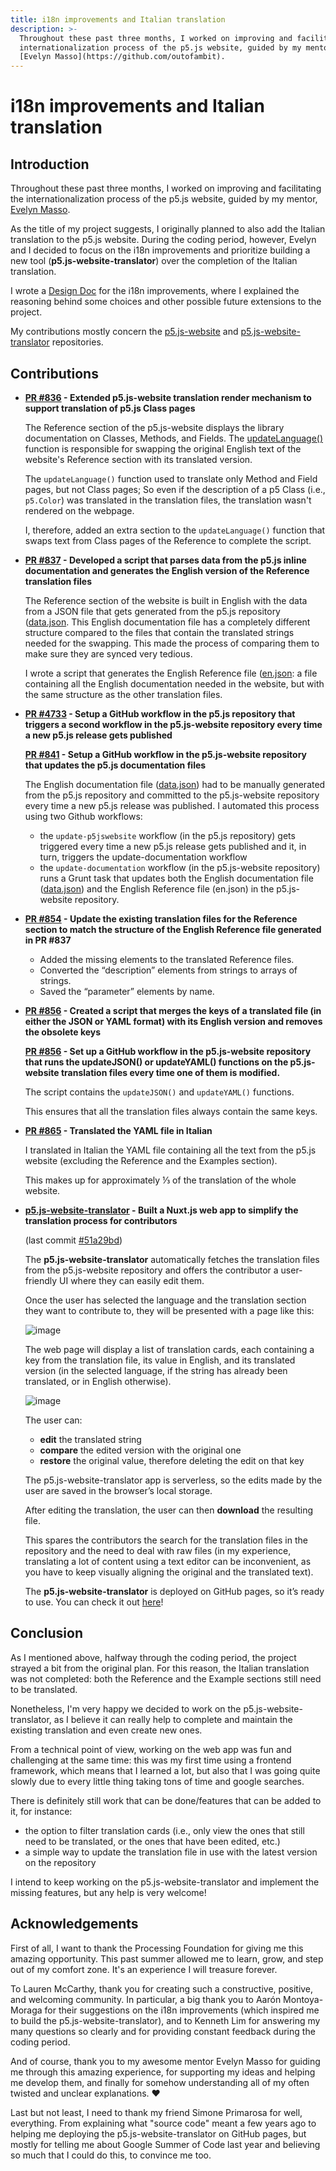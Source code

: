 ```yaml
---
title: i18n improvements and Italian translation
description: >-
  Throughout these past three months, I worked on improving and facilitating the
  internationalization process of the p5.js website, guided by my mentor,
  [Evelyn Masso](https://github.com/outofambit).
---
```

# i18n improvements and Italian translation

## Introduction

Throughout these past three months, I worked on improving and facilitating the internationalization process of the p5.js website, guided by my mentor, [Evelyn Masso](https://github.com/outofambit).

As the title of my project suggests, I originally planned to also add the Italian translation to the p5.js website. During the coding period, however, Evelyn and I decided to focus on the i18n improvements and prioritize building a new tool (**p5.js-website-translator**) over the completion of the Italian translation.

I wrote a [Design Doc](https://docs.google.com/document/d/1l8-h3fjIS_o7ncG7OJXPwOFA1O3htVjjJ_a_RgxoCxk/edit?usp=sharing) for the i18n improvements, where I explained the reasoning behind some choices and other possible future extensions to the project.

My contributions mostly concern the [p5.js-website](https://github.com/processing/p5.js-website) and [p5.js-website-translator](https://github.com/processing/p5.js-website-translator) repositories.

## Contributions

* **[PR #836](https://github.com/processing/p5.js-website/pull/836) - Extended p5.js-website translation render mechanism to support translation of p5.js Class pages**

  The Reference section of the p5.js-website displays the library documentation on Classes, Methods, and Fields. The [updateLanguage()](https://github.com/processing/p5.js-website/blob/main/src/templates/pages/reference/index.hbs#L61) function is responsible for swapping the original English text of the website's Reference section with its translated version.

  The `updateLanguage()` function used to translate only Method and Field pages, but not Class pages; So even if the description of a p5 Class (i.e., `p5.Color`) was translated in the translation files, the translation wasn't rendered on the webpage.

  I, therefore, added an extra section to the `updateLanguage()` function that swaps text from Class pages of the Reference to complete the script.

* **[PR #837](https://github.com/processing/p5.js-website/pull/837) - Developed a script that parses data from the p5.js inline documentation and generates the English version of the Reference translation files**

  The Reference section of the website is built in English with the data from a JSON file that gets generated from the p5.js repository ([data.json](https://github.com/processing/p5.js-website/blob/main/src/templates/pages/reference/data.json). This English documentation file has a completely different structure compared to the files that contain the translated strings needed for the swapping. This made the process of comparing them to make sure they are synced very tedious.

  I wrote a script that generates the English Reference file ([en.json](https://github.com/processing/p5.js-website/blob/main/src/data/reference/en.json): a file containing all the English documentation needed in the website, but with the same structure as the other translation files.

* **[PR #4733](https://github.com/processing/p5.js/pull/4733) - Setup a GitHub workflow in the p5.js repository that triggers a second workflow in the p5.js-website repository every time a new p5.js release gets published**

  **[PR #841](https://github.com/processing/p5.js-website/pull/841) - Setup a GitHub workflow in the p5.js-website repository that updates the p5.js documentation files**

  The English documentation file ([data.json](https://github.com/processing/p5.js-website/blob/main/src/templates/pages/reference/data.json)) had to be manually generated from the p5.js repository and committed to the p5.js-website repository every time a new p5.js release was published.
  I automated this process using two Github workflows:

  * the `update-p5jswebsite` workflow (in the p5.js repository) gets triggered every time a new p5.js release gets published and it, in turn, triggers the update-documentation workflow
  * the `update-documentation` workflow (in the p5.js-website repository) runs a Grunt task that updates both the English documentation file ([data.json](https://github.com/processing/p5.js-website/blob/main/src/templates/pages/reference/data.json)) and the English Reference file (en.json) in the p5.js-website repository.

* **[PR #854](https://github.com/processing/p5.js-website/pull/854) - Update the existing translation files for the Reference section to match the structure of the English Reference file generated in PR #837**
  * Added the missing elements to the translated Reference files.
  * Converted the “description” elements from strings to arrays of strings.
  * Saved the “parameter” elements by name.

* **[PR #856](https://github.com/processing/p5.js-website/pull/856) - Created a script that merges the keys of a translated file (in either the JSON or YAML format) with its English version and removes the obsolete keys**

  **[PR #856](https://github.com/processing/p5.js-website/pull/856) - Set up a GitHub workflow in the p5.js-website repository that runs the updateJSON() or updateYAML() functions on the p5.js-website translation files every time one of them is modified.**

  The script contains the `updateJSON()` and `updateYAML()` functions.

  This ensures that all the translation files always contain the same keys.

* **[PR #865](https://github.com/processing/p5.js-website/pull/865) - Translated the YAML file in Italian**

  I translated in Italian the YAML file containing all the text from the p5.js website (excluding the Reference and the Examples section).

  This makes up for approximately ⅓ of the translation of the whole website.

* **[p5.js-website-translator](https://github.com/processing/p5.js-website-translator) - Built a Nuxt.js web app to simplify the translation process for contributors**

  (last commit [#51a29bd](https://github.com/processing/p5.js-website-translator/commit/51a29bd877ef671f130e53b2aeeeea1f9f7fc788))

  The **p5.js-website-translator** automatically fetches the translation files from the p5.js-website repository and offers the contributor a user-friendly UI where they can easily edit them.

  Once the user has selected the language and the translation section they want to contribute to, they will be presented with a page like this:

  ![image](https://user-images.githubusercontent.com/49163604/91746243-97b7b700-ebbc-11ea-8572-e94909e9c32f.png)

  The web page will display a list of translation cards, each containing a key from the translation file, its value in English, and its translated version (in the selected language, if the string has already been translated, or in English otherwise).

  ![image](https://user-images.githubusercontent.com/49163604/91746362-c5046500-ebbc-11ea-8fb2-b904b1444d2f.png)

  The user can:

  * **edit** the translated string
  * **compare** the edited version with the original one
  * **restore** the original value, therefore deleting the edit on that key

  The p5.js-website-translator app is serverless, so the edits made by the user are saved in the browser’s local storage.

  After editing the translation, the user can then **download** the resulting file.

  This spares the contributors the search for the translation files in the repository and the need to deal with raw files (in my experience, translating a lot of content using a text editor can be inconvenient, as you have to keep visually aligning the original and the translated text).

  The **p5.js-website-translator** is deployed on GitHub pages, so it’s ready to use.
  You can check it out [here](https://processing.github.io/p5.js-website-translator/)!

## Conclusion

As I mentioned above, halfway through the coding period, the project strayed a bit from the original plan. For this reason, the Italian translation was not completed: both the Reference and the Example sections still need to be translated.

Nonetheless, I'm very happy we decided to work on the p5.js-website-translator, as I believe it can really help to complete and maintain the existing translation and even create new ones.

From a technical point of view, working on the web app was fun and challenging at the same time: this was my first time using a frontend framework, which means that I learned a lot, but also that I was going quite slowly due to every little thing taking tons of time and google searches.

There is definitely still work that can be done/features that can be added to it, for instance:

* the option to filter translation cards (i.e., only view the ones that still need to be translated, or the ones that have been edited, etc.)
* a simple way to update the translation file in use with the latest version on the repository

I intend to keep working on the p5.js-website-translator and implement the missing features, but any help is very welcome!

## Acknowledgements

First of all, I want to thank the Processing Foundation for giving me this amazing opportunity.
This past summer allowed me to learn, grow, and step out of my comfort zone. It's an experience I will treasure forever.

To Lauren McCarthy, thank you for creating such a constructive, positive, and welcoming community. In particular, a big thank you to Aarón Montoya-Moraga for their suggestions on the i18n improvements (which inspired me to build the p5.js-website-translator), and to Kenneth Lim for answering my many questions so clearly and for providing constant feedback during the coding period.

And of course, thank you to my awesome mentor Evelyn Masso for guiding me through this amazing experience, for supporting my ideas and helping me develop them, and finally for somehow understanding all of my often twisted and unclear explanations. ❤️

Last but not least, I need to thank my friend Simone Primarosa for well, everything. From explaining what "source code" meant a few years ago to helping me deploying the p5.js-website-translator on GitHub pages, but mostly for telling me about Google Summer of Code last year and believing so much that I could do this, to convince me too.
